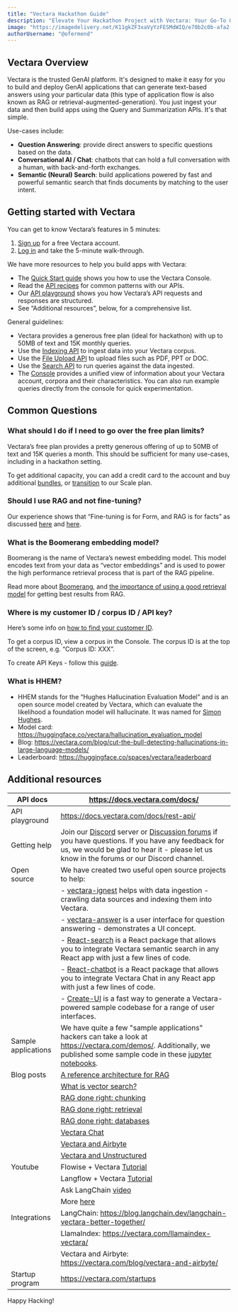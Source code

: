 ```yaml
---
title: "Vectara Hackathon Guide"
description: "Elevate Your Hackathon Project with Vectara: Your Go-To Guide for Building Generative AI Applications in Hackathons. Discover use-cases, quick-start resources, and unleash the full potential of GenAI."
image: "https://imagedelivery.net/K11gkZF3xaVyYzFESMdWIQ/e70b2c0b-afa2-406c-797a-aacf257b3700/full"
authorUsername: "@ofermend"
---
```


## Vectara Overview

Vectara is the trusted GenAI platform. 
It's designed to make it easy for you to build and deploy GenAI applications that can generate text-based answers using your particular data 
(this type of application flow is also known as RAG or retrieval-augmented-generation). 
You just ingest your data and then build apps using the Query and Summarization APIs. It's that simple.

Use-cases include:

- **Question Answering**: provide direct answers to specific questions based on the data.
- **Conversational AI / Chat**: chatbots that can hold a full conversation with a human, with back-and-forth exchanges.
- **Semantic (Neural) Search**: build applications powered by fast and powerful semantic search that finds documents by matching to the user intent.

## Getting started with Vectara

You can get to know Vectara’s features in 5 minutes:

1. [Sign up](https://console.vectara.com/signup/?utm_source=event&utm_medium=hackathon&utm_term=sign-up&utm_content=hackathon-guide&utm_campaign=event-hackathon-sign-up-hackathon-guide) for a free Vectara account.
2. [Log in](https://console.vectara.com/login) and take the 5-minute walk-through.

We have more resources to help you build apps with Vectara:

- The [Quick Start guide](https://docs.vectara.com/docs/quickstart) shows you how to use the Vectara Console.
- Read the [API recipes](https://docs.vectara.com/docs/api-recipes) for common patterns with our APIs.
- Our [API playground](https://docs.vectara.com/docs/rest-api/) shows you how Vectara’s API requests and responses are structured.
- See “Additional resources”, below, for a comprehensive list.

General guidelines:

- Vectara provides a generous free plan (ideal for hackathon) with up to 50MB of text and 15K monthly queries.
- Use the [Indexing API](https://docs.vectara.com/docs/api-reference/indexing-apis/indexing) to ingest data into your Vectara corpus.
- Use the [File Upload API](https://docs.vectara.com/docs/api-reference/indexing-apis/file-upload/file-upload) to upload files such as PDF, PPT or DOC.
- Use the [Search API](https://docs.vectara.com/docs/api-reference/search-apis/search) to run queries against the data ingested.
- The [Console](https://console.vectara.com/login) provides a unified view of information about your Vectara account, corpora and their characteristics. You can also run example queries directly from the console for quick experimentation.

## Common Questions

### What should I do if I need to go over the free plan limits?

Vectara’s free plan provides a pretty generous offering of up to 50MB of text and 15K queries a month. This should be sufficient for many use-cases, including in a hackathon setting.

To get additional capacity, you can add a credit card to the account and buy additional [bundles](https://vectara.com/pricing/), or [transition](https://vectara.com/contact-us/) to our Scale plan.

### Should I use RAG and not fine-tuning?

Our experience shows that “Fine-tuning is for Form, and RAG is for facts” as discussed [here](https://www.anyscale.com/blog/fine-tuning-is-for-form-not-facts) and [here](https://vectara.com/fine-tuning-vs-grounded-generation/).

### What is the Boomerang embedding model?

Boomerang is the name of Vectara’s newest embedding model. This model encodes text from your data as “vector embeddings” and is used to power the high performance retrieval process that is part of the RAG pipeline.

Read more about [Boomerang](https://vectara.com/introducing-boomerang-vectaras-new-and-improved-retrieval-model/), and [the importance of using a good retrieval model](https://vectara.com/retrieval-augmented-generation-rag-done-right-retrieval/) for getting best results from RAG.

### Where is my customer ID / corpus ID / API key?

Here’s some info on [how to find your customer ID](https://docs.vectara.com/docs/quickstart#view-your-customer-id).

To get a corpus ID, view a corpus in the Console. The corpus ID is at the top of the screen, e.g. “Corpus ID: XXX”.

To create API Keys - follow this [guide](https://docs.vectara.com/docs/common-use-cases/app-authn-authz/api-keys).

### What is HHEM?

- HHEM stands for the “Hughes Hallucination Evaluation Model” and is an open source model created by Vectara, which can evaluate the likelihood a foundation model will hallucinate. 
It was named for [Simon Hughes](https://diginomica.com/final-thoughts-memory-simon-mark-hughes-hallucination-research-pioneer).
- Model card: https://huggingface.co/vectara/hallucination_evaluation_model
- Blog: https://vectara.com/blog/cut-the-bull-detecting-hallucinations-in-large-language-models/ 
- Leaderboard: https://huggingface.co/spaces/vectara/leaderboard

## 

## Additional resources

| API docs | https://docs.vectara.com/docs/ |
| --- | --- |
| API playground | https://docs.vectara.com/docs/rest-api/ |
| Getting help | Join our [Discord](https://discord.gg/GFb8gMz6UH) server or [Discussion forums](https://discuss.vectara.com/) if you have questions. If you have any feedback for us, we would be glad to hear it - please let us know in the forums or our Discord channel.|
| Open source |We have created two useful open source projects to help:|
|| - [vectara-ignest](https://github.com/vectara/vectara-ingest) helps with data ingestion - crawling data sources and indexing them into Vectara.|
|| - [vectara-answer](https://github.com/vectara/vectara-answer) is a user interface for question answering - demonstrates a UI concept.|
|| - [React-search](https://github.com/vectara/react-search) is a React package that allows you to integrate Vectara semantic search in any React app with just a few lines of code.|
|| - [React-chatbot](https://github.com/vectara/react-chatbot) is a React package that allows you to integrate Vectara Chat in any React app with just a few lines of code.|
|| - [Create-UI](https://github.com/vectara/react-chatbot) is a fast way to generate a Vectara-powered sample codebase for a range of user interfaces.|
| Sample applications | We have quite a few "sample applications" hackers can take a look at https://vectara.com/demos/. Additionally, we published some sample code in these [jupyter notebooks](https://github.com/vectara/example-notebooks).|
| Blog posts | [A reference architecture for RAG](https://vectara.com/a-reference-architecture-for-grounded-generation/)|
|| [What is vector search?](https://vectara.com/vector-search-what-is-vector-search-and-how-does-it-work/) |
|| [RAG done right: chunking](https://vectara.com/grounded-generation-done-right-chunking/) |
|| [RAG done right: retrieval](https://vectara.com/blog/retrieval-augmented-generation-rag-done-right-retrieval/) |
|| [RAG done right: databases](https://vectara.com/blog/retrieval-augmented-generation-rag-done-right-database-data/) |
|| [Vectara Chat](https://vectara.com/blog/vectara-chat-revolutionizing-chat-development-for-the-modern-business/) |
|| [Vectara and Airbyte](https://vectara.com/blog/vectara-and-airbyte/) |
|| [Vectara and Unstructured](https://vectara.com/blog/building-genai-applications-with-vectara-and-unstructured/) |
| Youtube | Flowise + Vectara [Tutorial](https://youtu.be/OJK-jdFYn6I) |
|| Langflow + Vectara [Tutorial](https://www.youtube.com/watch?v=VP0NDf2C3Kg) |
|| Ask LangChain [video](https://youtu.be/ACQaSAJxoBs) |
|| More [here](https://www.youtube.com/channel/UCoP_hcyjJRLQr0CV050bfMg) |
| Integrations | LangChain: https://blog.langchain.dev/langchain-vectara-better-together/ |
|| LlamaIndex: https://vectara.com/llamaindex-vectara/ |
|| Vectara and Airbyte: https://vectara.com/blog/vectara-and-airbyte/ |
| Startup program | https://vectara.com/startups |

Happy Hacking!
